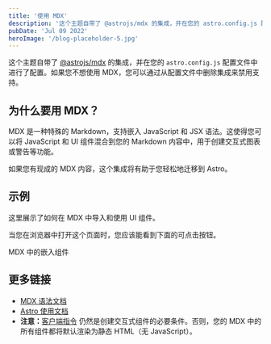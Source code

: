 ```yaml
---
title: '使用 MDX'
description: '这个主题自带了 @astrojs/mdx 的集成，并在您的 astro.config.js 配置文件中进行了配置。如果您不想使用 MDX，您可以通过从配置文件中删除集成来禁用支持。'
pubDate: 'Jul 09 2022'
heroImage: '/blog-placeholder-5.jpg'
---
```


这个主题自带了 [@astrojs/mdx](https://docs.astro.build/en/guides/integrations-guide/mdx/) 的集成，并在您的 `astro.config.js` 配置文件中进行了配置。如果您不想使用 MDX，您可以通过从配置文件中删除集成来禁用支持。

## 为什么要用 MDX？

MDX 是一种特殊的 Markdown，支持嵌入 JavaScript 和 JSX 语法。这使得您可以将 JavaScript 和 UI 组件混合到您的 Markdown 内容中，用于创建交互式图表或警告等功能。

如果您有现成的 MDX 内容，这个集成将有助于您轻松地迁移到 Astro。

## 示例

这里展示了如何在 MDX 中导入和使用 UI 组件。

当您在浏览器中打开这个页面时，您应该能看到下面的可点击按钮。


<HeaderLink href="#" onclick="alert('我被点击了！')">MDX 中的嵌入组件</HeaderLink>

## 更多链接

- [MDX 语法文档](https://mdxjs.com/docs/what-is-mdx)
- [Astro 使用文档](https://docs.astro.build/en/guides/markdown-content/#markdown-and-mdx-pages)
- **注意：**[客户端指令](https://docs.astro.build/en/reference/directives-reference/#client-directives) 仍然是创建交互式组件的必要条件。否则，您的 MDX 中的所有组件都将默认渲染为静态 HTML（无 JavaScript）。
